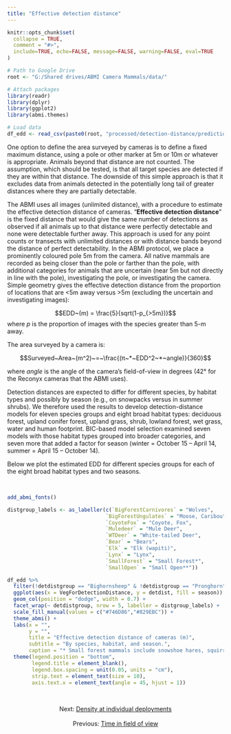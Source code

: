 ```yaml
---
title: "Effective detection distance"
---
```


```r
knitr::opts_chunk$set(
  collapse = TRUE,
  comment = "#>",
  include=TRUE, echo=FALSE, message=FALSE, warning=FALSE, eval=TRUE
)

# Path to Google Drive
root <- "G:/Shared drives/ABMI Camera Mammals/data/"

# Attach packages
library(readr)
library(dplyr)
library(ggplot2)
library(abmi.themes)

# Load data
df_edd <- read_csv(paste0(root, "processed/detection-distance/predictions/edd-by-sp-group-veghf-season.csv"))

```

One option to define the area surveyed by cameras is to define a fixed maximum distance, using a pole or other marker at 5m or 10m or whatever is appropriate.  Animals beyond that distance are not counted.  The assumption, which should be tested, is that all target species are detected if they are within that distance.  The downside of this simple approach is that it excludes data from animals detected in the potentially long tail of greater distances where they are partially detectable.

The ABMI uses all images (unlimited distance), with a procedure to estimate the effective detection distance of cameras. “**Effective detection distance**” is the fixed distance that would give the same number of detections as observed if all animals up to that distance were perfectly detectable and none were detectable further away. This approach is used for any point counts or transects with unlimited distances or with distance bands beyond the distance of perfect detectability. In the ABMI protocol, we place a prominently coloured pole 5m from the camera. All native mammals are recorded as being closer than the pole or farther than the pole, with additional categories for animals that are uncertain (near 5m but not directly in line with the pole), investigating the pole, or investigating the camera. Simple geometry gives the effective detection distance from the proportion of locations that are <5m away versus >5m (excluding the uncertain and investigating images): 

$$EDD~(m) = \frac{5}{sqrt(1-p_{>5m})}$$
where *p* is the proportion of images with the species greater than 5-m away.  

The area surveyed by a camera is:

$$Surveyed~Area~(m^2)~=~\frac{(π~*~EDD^2~*~angle)}{360}$$ 

where *angle* is the angle of the camera’s field-of-view in degrees (42° for the Reconyx cameras that the ABMI uses).

Detection distances are expected to differ for different species, by habitat types and possibly by season (e.g., on snowpacks versus in summer shrubs). We therefore used the results to develop detection-distance models for eleven species groups and eight broad habitat types: deciduous forest, upland conifer forest, upland grass, shrub, lowland forest, wet grass, water and human footprint.  BIC-based model selection examined seven models with those habitat types grouped into broader categories, and seven more that added a factor for season (winter = October 15 – April 14, summer = April 15 – October 14).

Below we plot the estimated EDD for different species groups for each of the eight broad habitat types and two seasons. 

<br>

```r

add_abmi_fonts()

distgroup_labels <- as_labeller(c(`BigForestCarnivores` = "Wolves",
                                `BigForestUngulates` = "Moose, Caribou",
                                `CoyoteFox` = "Coyote, Fox",
                                `Muledeer` = "Mule Deer",
                                `WTDeer` = "White-tailed Deer",
                                `Bear` = "Bears",
                                `Elk` = "Elk (wapiti)",
                                `Lynx` = "Lynx",
                                `SmallForest` = "Small Forest*",
                                `SmallOpen` = "Small Open**"))

df_edd %>%
  filter(!detdistgroup == "Bighornsheep" & !detdistgroup == "Pronghorn") %>%
  ggplot(aes(x = VegForDetectionDistance, y = detdist, fill = season)) +
  geom_col(position = "dodge", width = 0.7) +
  facet_wrap(~ detdistgroup, nrow = 5, labeller = distgroup_labels) + 
  scale_fill_manual(values = c("#746D86","#829EBC")) +
  theme_abmi() +
  labs(x = "",
       y = "",
       title = "Effective detection distance of cameras (m)",
       subtitle = "By species, habitat, and season.",
       caption = "* Small forest mammals include snowshoe hares, squirrels, marten, fisher, and porcupine.\n** Small open mammals include racoons, jack rabbits, skunks, badgers, among others.") +
  theme(legend.position = "bottom",
        legend.title = element_blank(),
        legend.box.spacing = unit(0.05, units = "cm"),
        strip.text = element_text(size = 10),
        axis.text.x = element_text(angle = 45, hjust = 1))

```

<br>

<center>
Next: [Density at individual deployments](https://mabecker89.github.io/abmi.camera.extras/articles/dep-density.html) 
<br>
<br>
Previous: [Time in field of view](https://mabecker89.github.io/abmi.camera.extras/articles/fov.html)
</center>

<br>